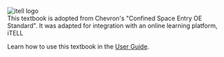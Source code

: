
<div className="flex justify-center items-center">
  <Image src = "/images/itell.svg" alt = "itell logo" width={200} height={300} />
</div>


<div className = "prose dark:prose-invert">
This textbook is adopted from Chevron's "Confined Space Entry OE Standard". It was adapted for integration with an online learning platform, iTELL

Learn how to use this textbook in the <a href="/guide">User Guide</a>.

</div>
